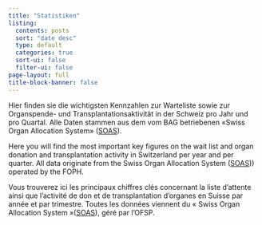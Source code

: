 ```yaml
---
title: "Statistiken"
listing:
  contents: posts
  sort: "date desc"
  type: default
  categories: true
  sort-ui: false
  filter-ui: false
page-layout: full
title-block-banner: false
---
```


::: {.content-visible when-profile="de"}
Hier finden sie die wichtigsten Kennzahlen zur Warteliste sowie zur Organspende- und Transplantationsaktivität in der Schweiz pro Jahr und pro Quartal. Alle Daten stammen aus dem vom BAG betriebenen «Swiss Organ Allocation System» ([SOAS](https://www.bag.admin.ch/de/soas-organzuteilung-nach-den-regeln-des-gesetzes){target="_blank"}). 
:::

::: {.content-visible when-profile="en"}
Here you will find the most important key figures on the wait list and organ donation and transplantation activity in Switzerland per year and per quarter. All data originate from the Swiss Organ Allocation System ([SOAS](https://www.bag.admin.ch/de/soas-organzuteilung-nach-den-regeln-des-gesetzes){target="_blank"})) operated by the FOPH.
:::

::: {.content-visible when-profile="fr"}
Vous trouverez ici les principaux chiffres clés concernant la liste d'attente ainsi que l'activité de don et de transplantation d'organes en Suisse par année et par trimestre. Toutes les données viennent du « Swiss Organ Allocation System »([SOAS](https://www.bag.admin.ch/fr/logiciel-soas-attribution-des-organes-conforme-a-la-loi){target="_blank"}), géré par l'OFSP.
:::